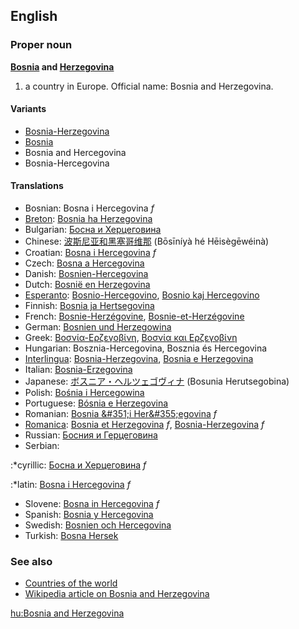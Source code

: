 ==English==
===Proper noun===
'''[[Bosnia]] and [[Herzegovina]]'''

# a country in Europe. Official name: Bosnia and Herzegovina.

====Variants====

*[[Bosnia-Herzegovina]]
*[[Bosnia]]
*Bosnia and Hercegovina
*Bosnia-Hercegovina

====Translations====

*Bosnian: Bosna i Hercegovina ''f''
*[[Breton]]: [[Bosnia ha Herzegovina]]
*Bulgarian: [[Босна и Херцеговина]]
*Chinese: [[波斯尼亚和黑塞哥维那]] (Bōsīníyà hé Hēisègēwéinà)
*Croatian: [[Bosna i Hercegovina]] ''f''
*Czech: [[Bosna a Hercegovina]]
*Danish: [[Bosnien-Hercegovina]]
*Dutch: [[Bosnië en Herzegovina]]
*[[Esperanto]]: [[Bosnio-Hercegovino]], [[Bosnio kaj Hercegovino]]
*Finnish: [[Bosnia ja Hertsegovina]]
*French: [[Bosnie-Herzégovine]], [[Bosnie-et-Herzégovine]]
*German: [[Bosnien und Herzegowina]]
*Greek: [[Βοσνία-Ερζεγοβίνη]], [[Βοσνία και Ερζεγοβίνη]]
*Hungarian: Bosznia-Hercegovina, Bosznia és Hercegovina
*[[Interlingua]]: [[Bosnia-Herzegovina]], [[Bosnia e Herzegovina]]
*Italian: [[Bosnia-Erzegovina]]
*Japanese: [[ボスニア・ヘルツェゴヴィナ]] (Bosunia Herutsegobina)
*Polish: [[Bośnia i Hercegowina]]
*Portuguese: [[Bósnia e Herzegovina]]
*Romanian: [[Bosnia &#351;i Her&#355;egovina]] ''f''
*[[Romanica]]: [[Bosnia et Herzegovina]] ''f'', [[Bosnia-Herzegovina]] ''f''
*Russian: [[Босния и Герцеговина]]
*Serbian:
:*cyrillic: [[Босна и Херцеговина]] ''f''
:*latin:  [[Bosna i Hercegovina]] ''f''
*Slovene: [[Bosna in Hercegovina]] ''f''
*Spanish: [[Bosnia y Hercegovina]]
*Swedish: [[Bosnien och Hercegovina]]
*Turkish: [[Bosna Hersek]]

===See also===
*[[Countries of the world]]
*[[w:Bosnia and Herzegovina|Wikipedia article on Bosnia and Herzegovina]]

[[hu:Bosnia and Herzegovina]]